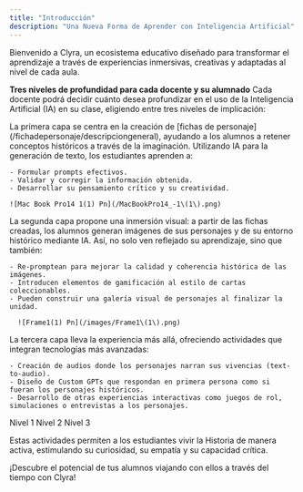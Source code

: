 ```yaml
---
title: "Introducción"
description: "Una Nueva Forma de Aprender con Inteligencia Artificial"
---
```


Bienvenido a Clyra, un ecosistema educativo diseñado para transformar el aprendizaje a través de experiencias inmersivas, creativas y adaptadas al nivel de cada aula.

**Tres niveles de profundidad para cada docente y su alumnado**
Cada docente podrá decidir cuánto desea profundizar en el uso de la Inteligencia Artificial (IA) en su clase, eligiendo entre tres niveles de implicación:

<AccordionGroup>
  <Accordion title="Fichas de Personajes (Text-to-Text)" icon="newspaper" iconType="duotone">
    La primera capa se centra en la creación de [fichas de personaje](/fichadepersonaje/descripciongeneral), ayudando a los alumnos a retener conceptos históricos a través de la imaginación. Utilizando IA para la generación de texto, los estudiantes aprenden a:

    - Formular prompts efectivos.
    - Validar y corregir la información obtenida.
    - Desarrollar su pensamiento crítico y su creatividad.

    ![Mac Book Pro14 1(1) Pn](/MacBookPro14_-1\(1\).png)
  </Accordion>
  <Accordion title="Cartas de Personaje (Text-to-Image)" icon="cards-blank" iconType="duotone">
    La segunda capa propone una inmersión visual: a partir de las fichas creadas, los alumnos generan imágenes de sus personajes y de su entorno histórico mediante IA. Así, no solo ven reflejado su aprendizaje, sino que también:

    - Re-promptean para mejorar la calidad y coherencia histórica de las imágenes.
    - Introducen elementos de gamificación al estilo de cartas coleccionables.
    - Pueden construir una galería visual de personajes al finalizar la unidad.

      ![Frame1(1) Pn](/images/Frame1\(1\).png)
  </Accordion>
  <Accordion title="Actividades Inmersivas (Experiencias Avanzadas con IA) " icon="sparkles" iconType="duotone">
    La tercera capa lleva la experiencia más allá, ofreciendo actividades que integran tecnologías más avanzadas:

    - Creación de audios donde los personajes narran sus vivencias (text-to-audio).
    - Diseño de Custom GPTs que respondan en primera persona como si fueran los personajes históricos.
    - Desarrollo de otras experiencias interactivas como juegos de rol, simulaciones o entrevistas a los personajes.
  </Accordion>
</AccordionGroup>

<CardGroup cols="3">
  <Card title="Fichas de Personaje" icon="newspaper" iconType="duotone" color="#851F6A" href="/fichadepersonaje/descripciongeneral">
    Nivel 1
  </Card>
  <Card title="Cartas de Personaje" icon="cards-blank" iconType="duotone" color="#851F6A" href="/cartadepersonaje/descripciongeneral">
    Nivel 2
  </Card>
  <Card title="Actividades Inmersivas" icon="sparkles" iconType="duotone" color="#851F6A" href="/actividadesinmersivas/descripciongeneral">
    Nivel 3
  </Card>
</CardGroup>

Estas actividades permiten a los estudiantes vivir la Historia de manera activa, estimulando su curiosidad, su empatía y su capacidad crítica.

¡Descubre el potencial de tus alumnos viajando con ellos a través del tiempo con Clyra\!